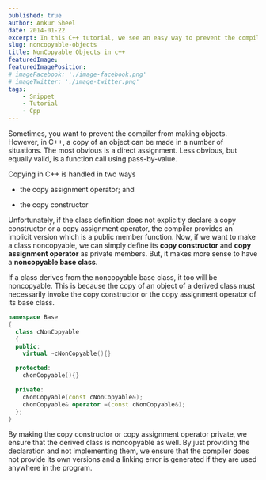 ```yaml
---
published: true
author: Ankur Sheel
date: 2014-01-22
excerpt: In this C++ tutorial, we see an easy way to prevent the compiler from making objects i.e noncopyable objects.
slug: noncopyable-objects
title: NonCopyable Objects in c++
featuredImage:
featuredImagePosition:
# imageFacebook: './image-facebook.png'
# imageTwitter: './image-twitter.png'
tags:
    - Snippet
    - Tutorial
    - Cpp
---
```


Sometimes, you want to prevent the compiler from making objects. However, in C++, a copy of an object can be made in a
number of situations. The most obvious is a direct assignment. Less obvious, but equally valid, is a function call using
pass-by-value.

Copying in C++ is handled in two ways

-   the copy assignment operator; and

-   the copy constructor

Unfortunately, if the class definition does not explicitly declare a copy constructor or a copy assignment operator, the
compiler provides an implicit version which is a public member function. Now, if we want to make a class noncopyable, we
can simply define its **copy constructor** and **copy assignment operator** as private members. But, it makes more sense
to have a **noncopyable base class**.

If a class derives from the noncopyable base class, it too will be noncopyable. This is because the copy of an object of
a derived class must necessarily invoke the copy constructor or the copy assignment operator of its base class.

```cpp
namespace Base
{
  class cNonCopyable
  {
  public:
    virtual ~cNonCopyable(){}

  protected:
    cNonCopyable(){}

  private:
    cNonCopyable(const cNonCopyable&);
    cNonCopyable& operator =(const cNonCopyable&);
  };
}
```

By making the copy constructor or copy assignment operator private, we ensure that the derived class is noncopyable as
well. By just providing the declaration and not implementing them, we ensure that the compiler does not provide its own
versions and a linking error is generated if they are used anywhere in the program.
